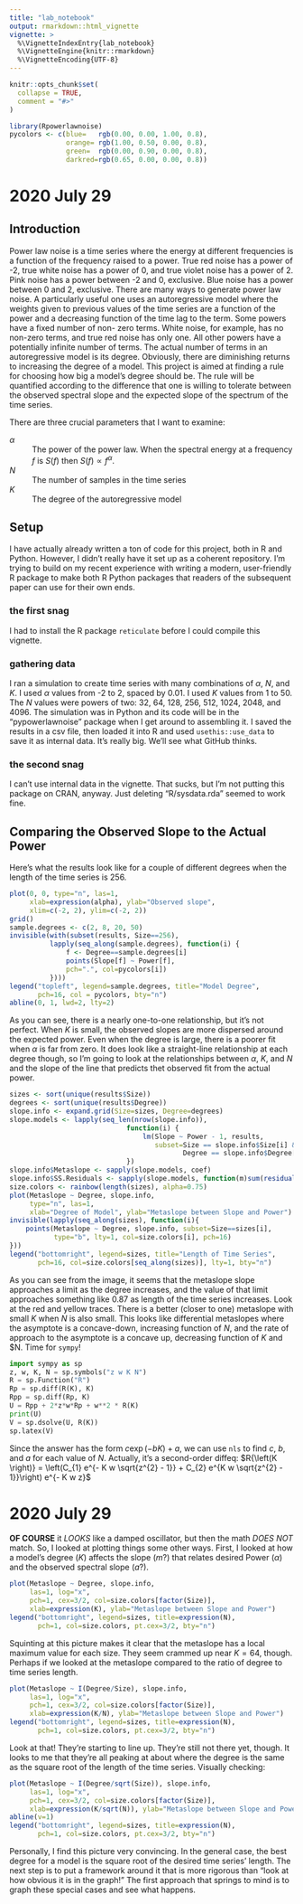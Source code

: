 ```yaml
---
title: "lab_notebook"
output: rmarkdown::html_vignette
vignette: >
  %\VignetteIndexEntry{lab_notebook}
  %\VignetteEngine{knitr::rmarkdown}
  %\VignetteEncoding{UTF-8}
---
```


```r
knitr::opts_chunk$set(
  collapse = TRUE,
  comment = "#>"
)
```

```r
library(Rpowerlawnoise)
pycolors <- c(blue=   rgb(0.00, 0.00, 1.00, 0.8),
              orange= rgb(1.00, 0.50, 0.00, 0.8),
              green=  rgb(0.00, 0.90, 0.00, 0.8),
              darkred=rgb(0.65, 0.00, 0.00, 0.8))
```

# 2020 July 29

## Introduction

Power law noise is a time series where the energy at different frequencies is a
function of the frequency raised to a power. True red noise has a power of -2,
true white noise has a power of 0, and true violet noise has a power of 2. Pink
noise has a power between -2 and 0, exclusive. Blue noise has a power between 0
and 2, exclusive. There are many ways to generate power law noise. A
particularly useful one uses an autoregressive model where the weights given to
previous values of the time series are a function of the power and a decreasing
function of the time lag to the term. Some powers have a fixed number of non-
zero terms. White noise, for example, has no non-zero terms, and true red noise
has only one. All other powers have a potentially infinite number of terms. The
actual number of terms in an autoregressive model is its degree. Obviously,
there are diminishing returns to increasing the degree of a model. This project
is aimed at finding a rule for choosing how big a model's degree should be. The
rule will be quantified according to the difference that one is willing to
tolerate between the observed spectral slope and the expected slope of the
spectrum of the time series.

There are three crucial parameters that I want to examine:

$\alpha$
: The power of the power law. When the spectral energy at a frequency $f$ is
$S(f)$ then $S(f) \propto f^{\alpha}$.

$N$
: The number of samples in the time series

$K$
: The degree of the autoregressive model

## Setup

I have actually already written a ton of code for this project, both in R and
Python. However, I didn't really have it set up as a coherent repository. I'm
trying to build on my recent experience with writing a modern, user-friendly R
package to make both R Python packages that readers of the subsequent paper can
use for their own ends.

### the first snag
I had to install the R package `reticulate` before I could compile this
vignette.

### gathering data
I ran a simulation to create time series with many combinations of $\alpha$,
$N$, and $K$. I used $\alpha$ values from -2 to 2, spaced by 0.01. I used $K$
values from 1 to 50. The $N$ values were powers of two: 32, 64, 128, 256, 512,
1024, 2048, and 4096. The simulation was in Python and its code will be in the
"pypowerlawnoise" package when I get around to assembling it. I saved the
results in a csv file, then loaded it into R and used `usethis::use_data` to
save it as internal data. It's really big. We'll see what GitHub thinks.

### the second snag
I can't use internal data in the vignette. That sucks, but I'm not putting this
package on CRAN, anyway. Just deleting "R/sysdata.rda" seemed to work fine.

## Comparing the Observed Slope to the Actual Power

Here's what the results look like for a couple of different degrees when the
length of the time series is 256.

```r
plot(0, 0, type="n", las=1,
     xlab=expression(alpha), ylab="Observed slope",
     xlim=c(-2, 2), ylim=c(-2, 2))
grid()
sample.degrees <- c(2, 8, 20, 50)
invisible(with(subset(results, Size==256),
          lapply(seq_along(sample.degrees), function(i) {
              f <- Degree==sample.degrees[i]
              points(Slope[f] ~ Power[f],
              pch=".", col=pycolors[i])
          })))
legend("topleft", legend=sample.degrees, title="Model Degree",
       pch=16, col = pycolors, bty="n")
abline(0, 1, lwd=2, lty=2)
```
As you can see, there is a nearly one-to-one relationship, but it's not
perfect. When $K$ is small, the observed slopes are more dispersed around the
expected power. Even when the degree is large, there is a poorer fit when
$\alpha$ is far from zero. It does look like a straight-line relationship at
each degree though, so I'm going to look at the relationships between $\alpha$,
$K$, and $N$ and the slope of the line that predicts thet observed fit from the
actual power.

```r
sizes <- sort(unique(results$Size))
degrees <- sort(unique(results$Degree))
slope.info <- expand.grid(Size=sizes, Degree=degrees)
slope.models <- lapply(seq_len(nrow(slope.info)),
                             function(i) {
							     lm(Slope ~ Power - 1, results,
							        subset=Size == slope.info$Size[i] &
										   Degree == slope.info$Degree[i])
                             })
slope.info$Metaslope <- sapply(slope.models, coef)
slope.info$SS.Residuals <- sapply(slope.models, function(m)sum(residuals(m)^2))
size.colors <- rainbow(length(sizes), alpha=0.75)
plot(Metaslope ~ Degree, slope.info,
	 type="n", las=1,
     xlab="Degree of Model", ylab="Metaslope between Slope and Power")
invisible(lapply(seq_along(sizes), function(i){
    points(Metaslope ~ Degree, slope.info, subset=Size==sizes[i],
	       type="b", lty=1, col=size.colors[i], pch=16)
}))
legend("bottomright", legend=sizes, title="Length of Time Series",
       pch=16, col=size.colors[seq_along(sizes)], lty=1, bty="n")
```
As you can see from the image, it seems that the metaslope slope approaches
a limit as the degree increases, and the value of that limit approaches
something like 0.87 as length of the time series increases. Look at the red and
yellow traces. There is a better (closer to one) metaslope with small $K$
when $N$ is also small. This looks like differential metaslopes where the
asymptote is a concave-down, increasing function of $N$, and the rate of
approach to the asymptote is a concave up, decreasing function of $K$ and $N.
Time for `sympy`!

```python
import sympy as sp
z, w, K, N = sp.symbols("z w K N")
R = sp.Function("R")
Rp = sp.diff(R(K), K)
Rpp = sp.diff(Rp, K)
U = Rpp + 2*z*w*Rp + w**2 * R(K)
print(U)
V = sp.dsolve(U, R(K))
sp.latex(V)
```
Since the answer has the form $c\exp(-bK) + a$, we can use `nls` to find $c$,
$b$, and $a$ for each value of $N$.
Actually, it's a second-order diffeq:
$R{\left(K \right)} =
\left(C_{1} e^{- K w \sqrt{z^{2} - 1}} +
C_{2} e^{K w \sqrt{z^{2} - 1}}\right) e^{- K w z}$

# 2020 July 29

__OF COURSE__ it _LOOKS_ like a damped oscillator, but then the math _DOES NOT_
match. So, I looked at plotting things some other ways. First, I looked at how
a model's degree ($K$) affects the slope ($m$?) that relates desired Power
($\alpha$) and the observed spectral slope ($a$?).

```r
plot(Metaslope ~ Degree, slope.info,
     las=1, log="x",
	 pch=1, cex=3/2, col=size.colors[factor(Size)],
	 xlab=expression(K), ylab="Metaslope between Slope and Power")
legend("bottomright", legend=sizes, title=expression(N),
       pch=1, col=size.colors, pt.cex=3/2, bty="n")
```
Squinting at this picture makes it clear that the metaslope has a local
maximum value for each size. They seem crammed up near $K=64$, though. Perhaps
if we looked at the metaslope compared to the ratio of degree to time series
length.
```r
plot(Metaslope ~ I(Degree/Size), slope.info,
     las=1, log="x",
	 pch=1, cex=3/2, col=size.colors[factor(Size)],
	 xlab=expression(K/N), ylab="Metaslope between Slope and Power")
legend("bottomright", legend=sizes, title=expression(N),
       pch=1, col=size.colors, pt.cex=3/2, bty="n")
```
Look at that! They're starting to line up. They're still not there yet, though.
It looks to me that they're all peaking at about where the degree is the same
as the square root of the length of the time series. Visually checking:
```r
plot(Metaslope ~ I(Degree/sqrt(Size)), slope.info,
     las=1, log="x",
	 pch=1, cex=3/2, col=size.colors[factor(Size)],
	 xlab=expression(K/sqrt(N)), ylab="Metaslope between Slope and Power")
abline(v=1)
legend("bottomright", legend=sizes, title=expression(N),
       pch=1, col=size.colors, pt.cex=3/2, bty="n")
```
Personally, I find this picture very convincing. In the general case, the best
degree for a model is the square root of the desired time series' length. The
next step is to put a framework around it that is more rigorous than "look at
how obvious it is in the graph!" The first approach that springs to mind is to
graph these special cases and see what happens.
